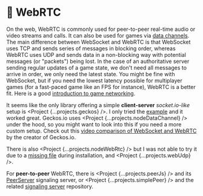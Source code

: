 
# 🐆 WebRTC

On the web, WebRTC is commonly used for peer-to-peer real-time audio or video streams and calls. It can also be used for games via [data channels](https://developer.mozilla.org/en-US/docs/Games/Techniques/WebRTC_data_channels). The main difference between WebSocket and WebRTC is that WebSocket uses TCP and sends series of messages in blocking order, whereas WebRTC uses UDP and sends data in a non-blocking way with potential messages (or "packets") being lost. In the case of an authoritative server sending regular updates of a game state, we don't need all messages to arrive in order, we only need the latest state. You might be fine with WebSocket, but if you need the lowest latency possible for multiplayer games (for a fast-paced game like an FPS for instance), WebRTC is a better fit. Here is a good [introduction to game networking](https://pvigier.github.io/2019/09/08/beginner-guide-game-networking.html).

It seems like the only library offering a simple **client-server** _socket.io-like_ setup is <Project {...projects.geckos} />. I only tried the [example](https://github.com/geckosio/geckos-v2-cjs-example) and it worked great. Geckos.io uses <Project {...projects.nodeDataChannel} /> under the hood, so you might want to look into this if you need a more custom setup. Check out this [video comparison of WebSocket and WebRTC](https://www.youtube.com/watch?v=ZEEBsq3eQmg) by the creator of Geckos.io.

There is also <Project {...projects.nodeWebRtc} /> but I was not able to try it due to a [missing file](https://github.com/node-webrtc/node-webrtc-examples/issues/1) during installation, and <Project {...projects.webUdp} />.

For **peer-to-peer** WebRTC, there is <Project {...projects.peerJs} /> and its [PeerServer](https://github.com/peers/peerjs-server) signaling server, or <Project {...projects.simplePeer} /> and the related
[signaling server](https://github.com/lisajamhoury/simple-peer-server) repository.
